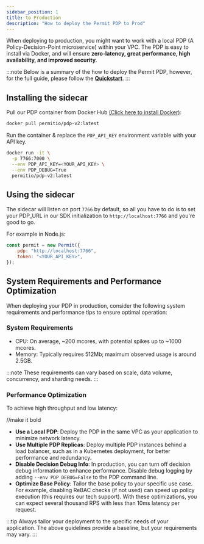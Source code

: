 ```yaml
---
sidebar_position: 1
title: to Production
description: "How to deploy the Permit PDP to Prod"
---
```


When deploying to production, you might want to work with a local PDP (A Policy-Decision-Point microservice) within your VPC.
The PDP is easy to install via Docker, and will ensure **zero-latency, great performance, high availability, and improved security**.

:::note
Below is a summary of the how to deploy the Permit PDP, however, for the full guide, please follow the **[Quickstart](/getting-started/quickstart)**.
:::

## Installing the sidecar

Pull our PDP container from Docker Hub [(Click here to install Docker)](https://docs.docker.com/get-docker/):

```sh
docker pull permitio/pdp-v2:latest
```

Run the container & replace the `PDP_API_KEY` environment variable with your API key.

```sh
docker run -it \
  -p 7766:7000 \
  --env PDP_API_KEY=<YOUR_API_KEY> \
  --env PDP_DEBUG=True
  permitio/pdp-v2:latest
```

## Using the sidecar

The sidecar will listen on port `7766` by default, so all you have to do is to set your PDP_URL in our SDK initialization to
`http://localhost:7766` and you're good to go.

For example in Node.js:

```js
const permit = new Permit({
	pdp: "http://localhost:7766",
	token: "<YOUR_API_KEY>",
});
```


## System Requirements and Performance Optimization
When deploying your PDP in production, consider the following system requirements and performance tips to ensure optimal operation:

### System Requirements
* CPU: On average, ~200 mcores, with potential spikes up to ~1000 mcores.
* Memory: Typically requires 512Mb; maximum observed usage is around 2.5GB.

:::note
These requirements can vary based on scale, data volume, concurrency, and sharding needs.
:::

### Performance Optimization
To achieve high throughput and low latency:

//make it bold
* **Use a Local PDP**: Deploy the PDP in the same VPC as your application to minimize network latency.
* **Use Multiple PDP Replicas**: Deploy multiple PDP instances behind a load balancer, such as in a Kubernetes deployment, for better performance and redundancy.
* **Disable Decision Debug Info**: In production, you can turn off decision debug information to enhance performance. Disable debug logging by adding `--env PDP_DEBUG=False` to the PDP command line.
* **Optimize Base Policy**: Tailor the base policy to your specific use case. For example, disabling ReBAC checks (if not used) can speed up policy execution (this requires our tech support).
With these optimizations, you can expect several thousand RPS with less than 10ms latency per request.

:::tip
Always tailor your deployment to the specific needs of your application. The above guidelines provide a baseline, but your requirements may vary.
:::